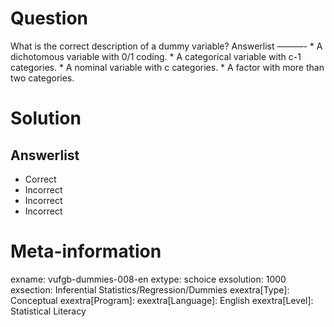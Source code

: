 Question
========

What is the correct description of a dummy variable? 
Answerlist
----------
* A dichotomous variable with 0/1 coding.
* A categorical variable with c-1 categories.
* A nominal variable with c categories.
* A factor with more than two categories.


Solution
========

Answerlist
----------
* Correct
* Incorrect
* Incorrect
* Incorrect

Meta-information
================
exname: vufgb-dummies-008-en
extype: schoice
exsolution: 1000
exsection: Inferential Statistics/Regression/Dummies
exextra[Type]: Conceptual
exextra[Program]: 
exextra[Language]: English
exextra[Level]: Statistical Literacy
